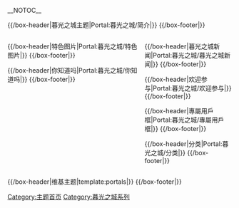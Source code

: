 <!-- 這個主題使用這個語法建立： subst:box portal skeleton| topic={{{topic}}}|  -->
__NOTOC__
<div align="center">
{{browsebar}}
</div>

{{/box-header|暮光之城主题|Portal:暮光之城/简介|}}
{{Portal:暮光之城/简介}}
{{/box-footer|}}

<div style="float:left; width:60%;"> <!-- This width add to the the margin below to equal 100%-->
<!--
{{/box-header|特色条目|Portal:暮光之城/特色条目|}}
{{Portal:暮光之城/特色条目}}
{{/box-footer|}}
-->
{{/box-header|特色图片|Portal:暮光之城/特色图片|}}
{{Portal:暮光之城/特色图片}}
{{/box-footer|}}

{{/box-header|你知道吗|Portal:暮光之城/你知道吗|}}
{{Portal:暮光之城/你知道吗}}
{{/box-footer|}}
<!--
{{/box-header|吸血鬼列表|Portal:暮光之城/吸血鬼列表|}}
{{Portal:暮光之城/吸血鬼列表}}
{{/box-footer|}}

{{/box-header|暮光迷猜暮光迷|Portal:暮光之城/暮光迷猜暮光迷|}}
{{Portal:暮光之城/暮光迷猜暮光迷}}
{{/box-footer|}}
-->

</div>

<div style="float:right; width:39%"> <!-- This margin should be right of the above -->

{{/box-header|暮光之城新闻|Portal:暮光之城/暮光之城新闻|}}
{{Portal:暮光之城/暮光之城新闻}}
{{/box-footer|}}

{{/box-header|欢迎参与|Portal:暮光之城/欢迎参与|}}
{{Portal:暮光之城/欢迎参与}}
{{/box-footer|}}

{{/box-header|專屬用戶框|Portal:暮光之城/專屬用戶框|}}
{{Portal:暮光之城/專屬用戶框}}
{{/box-footer|}}

{{/box-header|分类|Portal:暮光之城/分类|}}
{{Portal:暮光之城/分类}}
{{/box-footer|}}
<!--
{{/box-header|???|Portal:暮光之城/???|}}
{{Portal:暮光之城/???}}
{{/box-footer|}}
-->
</div>

<div style="float:right; width:100%">
{{/box-header|维基主题|template:portals|}}
{{portals}}
{{/box-footer|}}

[[Category:主题首页|Category:主题首页]]
[[Category:暮光之城系列|Category:暮光之城系列]]

{{暮光之城}}